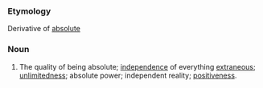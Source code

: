 ===Etymology===
Derivative of [[absolute]]
===Noun===
#The quality of being absolute; [[independence]] of everything [[extraneous]]; [[unlimitedness]]; absolute power; independent reality; [[positiveness]].